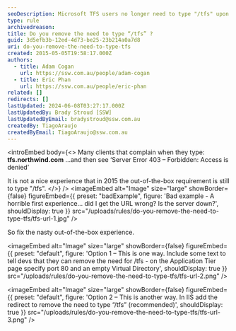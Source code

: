 ```yaml
---
seoDescription: Microsoft TFS users no longer need to type "/tfs" upon login, streamlining their experience.
type: rule
archivedreason:
title: Do you remove the need to type “/tfs” ?
guid: 3d5efb3b-12ed-4d73-be25-23b214a0a7d8
uri: do-you-remove-the-need-to-type-tfs
created: 2015-05-05T19:58:17.000Z
authors:
  - title: Adam Cogan
    url: https://ssw.com.au/people/adam-cogan
  - title: Eric Phan
    url: https://ssw.com.au/people/eric-phan
related: []
redirects: []
lastUpdated: 2024-06-08T03:27:17.000Z
lastUpdatedBy: Brady Stroud [SSW]
lastUpdatedByEmail: bradystroud@ssw.com.au
createdBy: TiagoAraujo
createdByEmail: TiagoAraujo@ssw.com.au
---
```


<introEmbed
  body={<>
Many clients that complain when they type: **tfs.northwind.com**
...and then see ‘Server Error 403 – Forbidden: Access is denied’

It is not a nice experience that in 2015 the out-of-the-box requirement is still to type "/tfs".
  </>}
/>
<imageEmbed
  alt="Image"
  size="large"
  showBorder={false}
  figureEmbed={{
    preset: "badExample",
    figure: 'Bad example - A horrible first experience... did I get the URL wrong? Is the server down?',
    shouldDisplay: true
  }}
  src="/uploads/rules/do-you-remove-the-need-to-type-tfs/tfs-url-1.jpg"
/>

So fix the nasty out-of-the-box experience.


<imageEmbed
  alt="Image"
  size="large"
  showBorder={false}
  figureEmbed={{
    preset: "default",
    figure: 'Option 1 – This is one way. Include some text to tell devs that they can remove the need for /tfs - on the Application Tier page specify port 80 and an empty Virtual Directory',
    shouldDisplay: true
  }}
  src="/uploads/rules/do-you-remove-the-need-to-type-tfs/tfs-url-2.png"
/>


<imageEmbed
  alt="Image"
  size="large"
  showBorder={false}
  figureEmbed={{
    preset: "default",
    figure: 'Option 2 – This is another way. In IIS add the redirect to remove the need to type “/tfs” (recommended)',
    shouldDisplay: true
  }}
  src="/uploads/rules/do-you-remove-the-need-to-type-tfs/tfs-url-3.png"
/>
